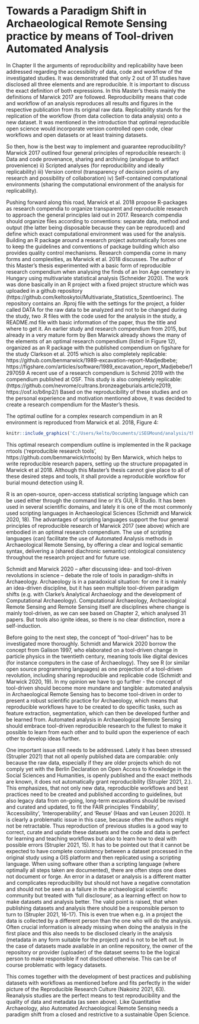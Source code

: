 # Towards a Paradigm Shift in Archaeological Remote Sensing practice by means of Tool-driven Automated Analysis

In Chapter II the arguments of reproducibility and replicability have been addressed regarding the accessibility of data, code and workflow of the investigated studies. It was demonstrated that only 2 out of 31 studies have disclosed all three elements and are reproducible. It is important to discuss the exact definition of both expressions. In this Master’s thesis mainly the definitions of Marwick 2017 are followed.
Reproducibility means that code and workflow of an analysis reproduces all results and figures in the respective publication from its original raw data. Replicability stands for the replication of the workflow (from data collection to data analysis) onto a new dataset. It was mentioned in the introduction that optimal reproducible open science would incorporate version controlled open code, clear workflows and open datasets or at least training datasets.

So then, how is the best way to implement and  guarantee reproducibility? Marwick 2017 outlined four general principles of reproducible research:
i) Data and code provenance, sharing and archiving (analogue to artifact provenience)
ii) Scripted analyses (for reproducibility and ideally replicability)
iii) Version control (transparency of decision points of any research and possibility of collaboration)
iv) Self-contained computational environments (sharing the computational environment of the analysis for replicability).

Pushing forward along this road, Marwick et al. 2018 propose R-packages as research compendia to organize transparent and reproducible research to approach the general principles laid out in 2017. Research compendia should organize files according to conventions: separate data, method and output (the latter being disposable because they can be reproduced) and define which exact computational environment was used for the analysis. Building an R package around a research project automatically forces one to keep the guidelines and conventions of package building which also provides quality control mechanisms.
Research compendia come in many forms and complexities, as Marwick et al. 2018 discusses. The author of this Master’s thesis experimented with a basic form of reproducible research compendium when analysing the finds of an Iron Age cemetery in Hungary using multivariate statistical analysis (Schneider 2020). The work was done basically in an R project with a fixed project structure which was uploaded in a github repository (https://github.com/keltoskytoi/Multivariate_Statistics_Szentloerinc). The repository contains an .Rproj file with the settings for the project, a folder called DATA for the raw data to be analyzed and not to be changed during the study, two .R files with the code used for the analysis in the study, a README.md file with basic information of the paper, thus the title and where to get it. An earlier study and research compendium from 2015, but already in a very mature form by Ben Marwick already shows the many of the elements of an optimal research compendium (listed in Figure 12), organized as an R package with the published compendium on figshare for the study Clarkson et al. 2015 which is also completely replicable: https://github.com/benmarwick/1989-excavation-report-Madjedbebe; https://figshare.com/articles/software/1989_excavation_report_Madjebebe/1297059
A recent use of a research compendium is Schmid 2019 with the compendium published at OSF. This study is also completely replicable:
(https://github.com/nevrome/cultrans.bronzeageburials.article2019, https://osf.io/b6np2/)
Based on the reproducibility of these studies and on the personal experience and motivation mentioned above, it was decided to create a research compendium for the Master’s thesis.

The optimal outline for a complex research compendium in an R environment is reproduced from Marwick et al. 2018, Figure 4:

```r
knitr::include_graphics('C:/Users/kelto/Documents/iSEGMound/analysis/thesis/figures/Figure_17.png')
```

This optimal research compendium outline is implemented in the R package rrtools (‘reproducible research tools’, https://github.com/benmarwick/rrtools) by Ben Marwick, which helps to write reproducible research papers, setting up the structure propagated in Marwick et al 2018. Although this Master’s thesis cannot give place to all of these desired steps and tools, it shall provide a reproducible workflow for burial mound detection using R.

R is an open-source, open-access statistical scripting language which can be used either through the command line or it’s GUI,  R Studio. It has been used in several scientific domains, and lately it is one of the most commonly used scripting languages in Archaeological Sciences (Schmidt and Marwick 2020, 18). The advantages of scripting languages support the four general principles of reproducible research of Marwick 2017 (see above) which are embodied in an optimal research compendium. The use of scripting languages (can) facilitate the use of Automated Analysis methods in Archaeological Remote Sensing, by offering a clear and logical semantic syntax, delivering a (shared diachronic semantic) ontological consistency throughout the research project and for future use.

Schmidt and Marwick 2020 – after discussing idea- and tool-driven revolutions in science – debate the role of tools in paradigm-shifts in Archaeology. Archaeology is in a  paradoxical situation: for one it is mainly an idea-driven discipline, but it has seen multiple tool-driven paradigm shifts (e.g. with Clarke's Analytical Archaeology and the development of Computational Archaeology). Computational Archaeology, Archaeological Remote Sensing and Remote Sensing itself are disciplines where change is mainly tool-driven, as we can see based on Chapter 2, which analysed 31 papers. But tools also ignite ideas, so there is no clear distinction, more a self-induction.

Before going to the next step, the concept of “tool-driven” has to be investigated more thoroughly. Schmidt and Marwick 2020 borrow the concept from Galison 1997, who elaborated on a tool-driven change in particle physics in the twentieth century, meaning tools like digital devices (for instance computers in the case of Archaeology). They see R (or similar open source programming languages) as one projection of a tool-driven revolution, including sharing reproducible and replicable code (Schmidt and Marwick 2020, 19). In my opinion we have to go further - the concept of tool-driven should become more mundane and tangible: automated analysis in Archaeological Remote Sensing has to become tool-driven in order to present a robust scientific practice for Archaeology, which means that reproducible workflows have to be created to do specific tasks, such as feature extraction, segmentation, which can then be developed further and be learned from. Automated analysis in Archaeological Remote Sensing should embrace tool-driven reproducible research to the fullest to make it possible to learn from each other and to build upon the experience of each other to develop ideas further.

One important issue still needs to be addressed. Lately it has been stressed (Strupler 2021) that not all openly published data are comparable: only because the raw data, especially if they are older projects which do not comply yet with the Berlin Declaration on Open Access to Knowledge in the Social Sciences and Humanities, is openly published and the exact methods are known, it does not automatically grant reproducibility (Strupler 2021, 2.). This emphasizes, that not only new data, reproducible workflows and best practices need to be created and published according to guidelines, but also legacy data from on-going, long-term excavations should be revised and curated and updated, to fit the FAIR principles 'Findability', 'Accessibility', 'Interoperability', and 'Reuse' (Haas and van Leusen 2020). It is clearly a problematic issue in this case, because often the authors might not be retractable. Thus reproduction of previous studies is a good way to correct, curate and update these datasets and the code and data is perfect for learning and teaching workflows but also to learn how to deal with possible errors (Strupler 2021, 15). It has to be pointed out that it cannot be expected to have complete consistency between a dataset processed in the original study using a GIS platform and then replicated using a scripting language. When using software other than a scripting language (where optimally all steps taken are documented), there are often steps one does not document or forge. An error in a dataset or analysis is a different matter and complicates reproducibility but should not have a negative connotation and should not be seen as a failure in the archaeological scientific community but treated with ‘full disclosure’, as a learning effect on how to make datasets and analysis better. The valid point is raised, that when publishing datasets and analysis there should be a responsible person to turn to (Strupler 2021, 16-17). This is even true when e.g. in a project the data is collected by a different person than the one who will do the analysis. Often crucial information is already missing when doing the analysis in the first place and this also needs to be disclosed clearly in the analysis (metadata in any form suitable for the project) and is not to be left out. In the case of datasets made available in an online repository, the owner of the repository or provider (uploader) of the dataset seems to be the logical person to make responsible if not disclosed otherwise. This can be of course problematic with legacy datasets.	

This comes together with the development of best practices and publishing datasets with workflows as mentioned before and fits perfectly in the wider picture of the Reproducible Research Culture (Nakoinz 2021, 63). Reanalysis studies are the perfect means to test reproducibility and the quality of data and metadata (as seen above).
Like Quantitative Archaeology, also Automated Archaeological Remote Sensing needs a paradigm shift from a closed and restrictive to a sustainable Open Science.
